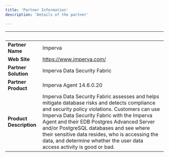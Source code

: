 ```yaml
---
title: 'Partner Information'
description: 'Details of the partner'

---
```

| &nbsp;     | &nbsp; |
| ----------- | ----------- |
| **Partner Name**      | Imperva       |
| **Web Site**      |  https://www.imperva.com/    |
| **Partner Solution**   |  Imperva Data Security Fabric       |
| **Partner Product**   |  Imperva Agent   14.6.0.20    |
| **Product Description**      |  Imperva Data Security Fabric assesses and helps mitigate database risks and detects compliance and security policy violations. Customers can use Imperva Data Security Fabric with the Imperva Agent and their EDB Postgres Advanced Server and/or PostgreSQL databases and see where their sensitive data resides, who is accessing the data, and determine whether the user data access activity is good or bad.     |
